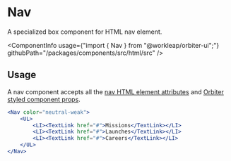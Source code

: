 
<Meta
    title="Html elements/Nav"
    id="html-nav"
/>

# Nav

<Tagline>A specialized <Link href="?path=/docs/box--default-story">box</Link> component for HTML nav element.</Tagline>

<ComponentInfo
    usage={"import { Nav } from \"@workleap/orbiter-ui\";"}
    githubPath="/packages/components/src/html/src"
/>

## Usage

A nav component accepts all the [nav HTML element attributes](https://developer.mozilla.org/en-US/docs/Web/HTML/Element/nav) and [Orbiter styled component props](?path=/docs/styling--page).

```jsx
<Nav color="neutral-weak">
    <UL>
        <LI><TextLink href="#">Missions</TextLink></LI>
        <LI><TextLink href="#">Launches</TextLink></LI>
        <LI><TextLink href="#">Careers</TextLink></LI>
    </UL>
</Nav>
```
